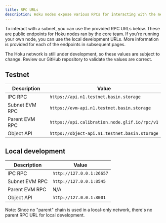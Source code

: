 ```yaml
---
title: RPC URLs
description: Hoku nodes expose various RPCs for interacting with the network.
---
```



To interact with a subnet, you can use the provided RPC URLs below. These are public endpoints for
Hoku nodes ran by the core team. If you're running your own node, you can use the local development
URLs. More information is provided for each of the endpoints in subsequent pages.

<Callout type="warning">

The Hoku network is still under development, so these values are subject to change. Review our
GitHub repository to validate the values are correct.

</Callout>

## Testnet

| Description    | Value                                         |
| -------------- | --------------------------------------------- |
| IPC RPC        | `https://api.n1.testnet.basin.storage`        |
| Subnet EVM RPC | `https://evm-api.n1.testnet.basin.storage`    |
| Parent EVM RPC | `https://api.calibration.node.glif.io/rpc/v1` |
| Object API     | `https://object-api.n1.testnet.basin.storage` |

## Local development

| Description    | Value                    |
| -------------- | ------------------------ |
| IPC RPC        | `http://127.0.0.1:26657` |
| Subnet EVM RPC | `http://127.0.0.1:8545`  |
| Parent EVM RPC | N/A                      |
| Object API     | `http://127.0.0.1:8001`  |

Note: Since no "parent" chain is used in a local-only network, there's no parent RPC URL for local
development.
